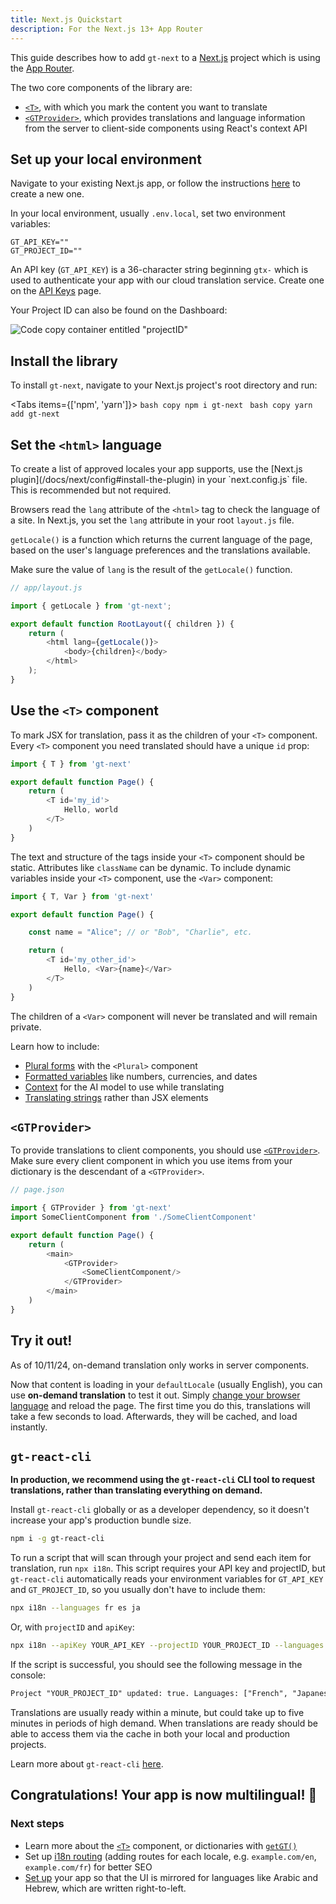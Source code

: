 ```yaml
---
title: Next.js Quickstart
description: For the Next.js 13+ App Router
---
```


This guide describes how to add `gt-next` to a [Next.js](https://nextjs.org) project which is using the [App Router](https://nextjs.org/docs#app-router-vs-pages-router).

The two core components of the library are:
- [`<T>`](/docs/next/t), with which you mark the content you want to translate
- [`<GTProvider>`](/docs/next/gt-provider), which provides translations and language information from the server to client-side components using React's context API

## Set up your local environment

Navigate to your existing Next.js app, or follow the instructions [here](https://nextjs.org/docs/getting-started/installation) to create a new one.

In your local environment, usually `.env.local`, set two environment variables:

```.env copy
GT_API_KEY=""
GT_PROJECT_ID=""
```

An API key (`GT_API_KEY`) is a 36-character string beginning `gtx-` which is used to authenticate your app with our cloud translation service. Create one on the [API Keys](https://www.generaltranslation.com/dashboard/redirect/api-keys) page.

Your Project ID can also be found on the Dashboard:

![Code copy container entitled "projectID"](/screenshots/project_id.png)

## Install the library

To install `gt-next`, navigate to your Next.js project's root directory and run: 

<Tabs items={['npm', 'yarn']}>
    <Tab value="npm">
    ```bash copy
    npm i gt-next
    ```
    </Tab>
    <Tab value="yarn">
    ```bash copy
    yarn add gt-next
    ```
    </Tab>
</Tabs>

## Set the `<html>` language

<Callout>
    To create a list of approved locales your app supports, use the [Next.js plugin](/docs/next/config#install-the-plugin) in your `next.config.js` file.
    This is recommended but not required.
</Callout>

Browsers read the `lang` attribute of the `<html>` tag to check the language of a site. 
In Next.js, you set the `lang` attribute in your root `layout.js` file.

`getLocale()` is a function which returns the current language of the page, based on the user's language preferences and the translations available.

Make sure the value of `lang` is the result of the `getLocale()` function.

```js copy
// app/layout.js

import { getLocale } from 'gt-next';

export default function RootLayout({ children }) {
    return (
        <html lang={getLocale()}>
            <body>{children}</body>
        </html>
    );
}
```

## Use the `<T>` component

To mark JSX for translation, pass it as the children of your `<T>` component.
Every `<T>` component you need translated should have a unique `id` prop:

```js copy
import { T } from 'gt-next'

export default function Page() {
    return (
        <T id='my_id'>
            Hello, world
        </T>
    )
}
```

The text and structure of the tags inside your `<T>` component should be static. 
Attributes like `className` can be dynamic.
To include dynamic variables inside your `<T>` component, use the `<Var>` component:

```js copy
import { T, Var } from 'gt-next'

export default function Page() {

    const name = "Alice"; // or "Bob", "Charlie", etc.

    return (
        <T id='my_other_id'>
            Hello, <Var>{name}</Var>
        </T>
    )
}
```

The children of a `<Var>` component will never be translated and will remain private.

Learn how to include:
- [Plural forms](/docs/next/plurals) with the `<Plural>` component
- [Formatted variables](/docs/next/variables) like numbers, currencies, and dates
- [Context](/docs/next/context) for the AI model to use while translating
- [Translating strings](/docs/next/tx) rather than JSX elements

## `<GTProvider>`

To provide translations to client components, you should use [`<GTProvider>`](/docs/next/gt-provider). Make sure every client component in which you use items from your dictionary is the descendant of a `<GTProvider>`.

```javascript copy
// page.json

import { GTProvider } from 'gt-next'
import SomeClientComponent from './SomeClientComponent'

export default function Page() {
    return (
        <main>
            <GTProvider>
                <SomeClientComponent/>
            </GTProvider>
        </main>
    )
}
```

## Try it out!

<Callout type="warn">As of 10/11/24, on-demand translation only works in server components.</Callout>

Now that content is loading in your `defaultLocale` (usually English), you can use **on-demand translation** to test it out. 
Simply [change your browser language](https://support.google.com/chrome/answer/173424) and reload the page.
The first time you do this, translations will take a few seconds to load. Afterwards, they will be cached, and load instantly.

## `gt-react-cli`

**In production, we recommend using the `gt-react-cli` CLI tool to request translations, rather than translating everything on demand.**

Install `gt-react-cli` globally or as a developer dependency, so it doesn't increase your app's production bundle size.

```bash copy
npm i -g gt-react-cli
```

To run a script that will scan through your project and send each item for translation, run `npx i18n`. This script requires your API key and projectID, but `gt-react-cli` automatically reads your environment variables for `GT_API_KEY` and `GT_PROJECT_ID`, so you usually don't have to include them:

```bash copy
npx i18n --languages fr es ja
```

Or, with `projectID` and `apiKey`:

```bash copy
npx i18n --apiKey YOUR_API_KEY --projectID YOUR_PROJECT_ID --languages fr es ja
```

If the script is successful, you should see the following message in the console:

```txt
Project "YOUR_PROJECT_ID" updated: true. Languages: ["French", "Japanese", "Spanish"]. Translations are usually live within a minute. Check status: www.generaltranslation.com/dashboard.
```

Translations are usually ready within a minute, but could take up to five minutes in periods of high demand. When translations are ready should be able to access them via the cache in both your local and production projects.

Learn more about `gt-react-cli` [here](/docs/next/cli).

## Congratulations! Your app is now multilingual! 🥳

### Next steps

- Learn more about the [`<T>`](/docs/next) component, or dictionaries with [`getGT()`](/docs/next/dictionaries)
- Set up [i18n routing](/docs/next/routing) (adding routes for each locale, e.g. `example.com/en`, `example.com/fr`) for better SEO
- [Set up](/docs/next/advanced/rtl) your app so that the UI is mirrored for languages like Arabic and Hebrew, which are written right-to-left.